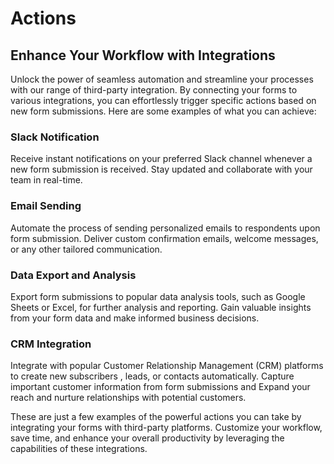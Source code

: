 # Actions
## Enhance Your Workflow with Integrations

Unlock the power of seamless automation and streamline your processes with our range of third-party integration. By connecting your forms to various integrations, you can effortlessly trigger specific actions based on new form submissions. Here are some examples of what you can achieve:

### Slack Notification

Receive instant notifications on your preferred Slack channel whenever a new form submission is received. Stay updated and collaborate with your team in real-time.

### Email Sending

Automate the process of sending personalized emails to respondents upon form submission. Deliver custom confirmation emails, welcome messages, or any other tailored communication.

### Data Export and Analysis

Export form submissions to popular data analysis tools, such as Google Sheets or Excel, for further analysis and reporting. Gain valuable insights from your form data and make informed business decisions.

### CRM Integration

Integrate with popular Customer Relationship Management (CRM) platforms to create new subscribers , leads, or contacts automatically. Capture important customer information from form submissions and Expand your reach and nurture relationships with potential customers.

These are just a few examples of the powerful actions you can take by integrating your forms with third-party platforms. Customize your workflow, save time, and enhance your overall productivity by leveraging the capabilities of these integrations.
